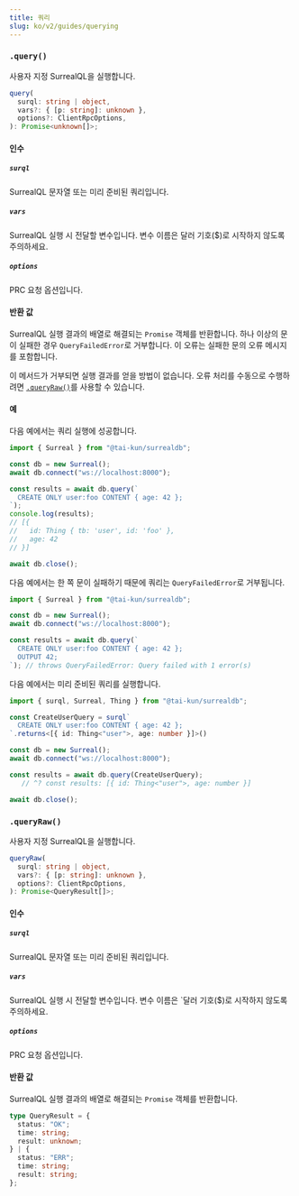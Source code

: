 ```yaml
---
title: 쿼리
slug: ko/v2/guides/querying
---
```



### `.query()` <Badge variant="instance" /><Badge variant="method" />

사용자 지정 SurrealQL을 실행합니다.

```ts
query(
  surql: string | object,
  vars?: { [p: string]: unknown },
  options?: ClientRpcOptions,
): Promise<unknown[]>;
```

#### 인수

##### `surql`

SurrealQL 문자열 또는 미리 준비된 쿼리입니다.

##### `vars`

SurrealQL 실행 시 전달할 변수입니다. 변수 이름은 달러 기호($)로 시작하지 않도록 주의하세요.

##### `options`

PRC 요청 옵션입니다.

#### 반환 값

SurrealQL 실행 결과의 배열로 해결되는 `Promise` 객체를 반환합니다. 하나 이상의 문이 실패한 경우 `QueryFailedError`로 거부합니다. 이 오류는 실패한 문의 오류 메시지를 포함합니다.

이 메서드가 거부되면 실행 결과를 얻을 방법이 없습니다. 오류 처리를 수동으로 수행하려면 [`.queryRaw()`](#queryraw)를 사용할 수 있습니다.

#### 예

다음 예에서는 쿼리 실행에 성공합니다.

```ts
import { Surreal } from "@tai-kun/surrealdb";

const db = new Surreal();
await db.connect("ws://localhost:8000");

const results = await db.query(`
  CREATE ONLY user:foo CONTENT { age: 42 };
`);
console.log(results);
// [{
//   id: Thing { tb: 'user', id: 'foo' },
//   age: 42
// }]

await db.close();
```

다음 예에서는 한 쪽 문이 실패하기 때문에 쿼리는 `QueryFailedError`로 거부됩니다.

```ts
import { Surreal } from "@tai-kun/surrealdb";

const db = new Surreal();
await db.connect("ws://localhost:8000");

const results = await db.query(`
  CREATE ONLY user:foo CONTENT { age: 42 };
  OUTPUT 42;
`); // throws QueryFailedError: Query failed with 1 error(s)
```

다음 예에서는 미리 준비된 쿼리를 실행합니다.

```ts
import { surql, Surreal, Thing } from "@tai-kun/surrealdb";

const CreateUserQuery = surql`
  CREATE ONLY user:foo CONTENT { age: 42 };
`.returns<[{ id: Thing<"user">, age: number }]>()

const db = new Surreal();
await db.connect("ws://localhost:8000");

const results = await db.query(CreateUserQuery);
   // ^? const results: [{ id: Thing<"user">, age: number }]

await db.close();
```

### `.queryRaw()` <Badge variant="instance" /><Badge variant="method" />

사용자 지정 SurrealQL을 실행합니다.

```ts
queryRaw(
  surql: string | object,
  vars?: { [p: string]: unknown },
  options?: ClientRpcOptions,
): Promise<QueryResult[]>;
```

#### 인수

##### `surql`

SurrealQL 문자열 또는 미리 준비된 쿼리입니다.

##### `vars`

SurrealQL 실행 시 전달할 변수입니다. 변수 이름은 `달러 기호($)로 시작하지 않도록 주의하세요.

##### `options`

PRC 요청 옵션입니다.

#### 반환 값

SurrealQL 실행 결과의 배열로 해결되는 `Promise` 객체를 반환합니다.

```ts
type QueryResult = {
  status: "OK";
  time: string;
  result: unknown;
} | {
  status: "ERR";
  time: string;
  result: string;
};
```
